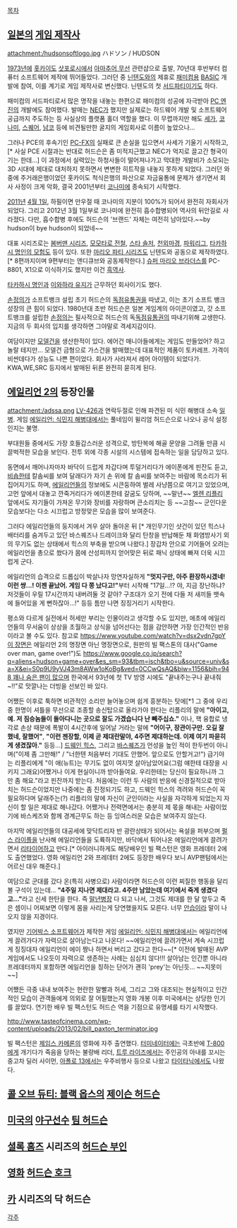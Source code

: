 [[목차]]

== [[일본]]의 [[게임 제작사]] ==
attachment:/hudsonsoftlogo.jpg
ハドソン / HUDSON

[[1973년]]에 [[홋카이도]] [[삿포로]]시에서 [[HAM|아마추어 무선]] 관련샵으로 출발, 70년대 후반부터 컴퓨터 소프트웨어 제작에 뛰어들었다. 그러던 중 [[닌텐도]]와의 제휴로 [[패미컴]]용 [[BASIC]] 개발에 참여, 이를 계기로 게임 제작사로 변신했다. 닌텐도의 첫 [[서드파티]]이기도 하다.

패미컴의 서드파티로서 많은 명작을 내놓는 한편으로 패미컴의 성공에 자극받아 [[PC 엔진]]의 개발에도 참여했다. 발매는 [[NEC]]가 했지만 실제로는 하드웨어 개발 및 소프트웨어 공급까지 주도하는 등 사실상의 플랫폼 홀더 역할을 했다. 이 무렵까지만 해도 [[세가]], [[코나미]], [[스퀘어]], [[남코]] 등에 비견될만한 굴지의 게임회사로 이름이 높았으나...

그러나 PCE의 후속기인 [[PC-FX]]의 실패로 큰 손실을 입으면서 사세가 기울기 시작하고,[* 사실 PCE 시절과는 반대로 허드슨은 좀 미적지근했고 NEC가 억지로 끌고간 형국이기는 한데...] 이 과정에서 실력있는 하청사들이 떨어져나가고 막대한 개발비가 소모되는 3D 시대에 제대로 대처하지 못하면서 변변한 히트작을 내놓지 못하게 되었다. 그러던 와중에 주거래은행이었던 홋카이도 척식은행의 파산으로 자금융통에 문제가 생기면서 회사 사정이 크게 악화, 결국 2001년부터 [[코나미]]에 종속되기 시작했다.

[[2011년]] [[4월 1일]], 하필이면 만우절 때 코나미의 지분이 100%가 되어서 완전히 자회사가 되었다. 그리고 2012년 3월 1일부로 코나미에 완전히 흡수합병되어 역사의 뒤안길로 사라졌다. 다만, 흡수합병 후에도 허드슨의 '브랜드' 자체는 여전히 남아있다.~~by hudson이 bye hudson이 되었네~~

대표 시리즈로는 [[봄버맨 시리즈]], [[모모타로 전철]], [[스타 솔저]], [[천외마경]], [[파워리그]], [[타카하시 명인의 모험도]] 등이 있다. 또한 [[마리오 파티 시리즈]]도 닌텐도와 공동으로 제작하였다.[* 8편까지이며 9편부터는 앤디큐브와 공동제작한다.] [[슈퍼 마리오 브라더스]]를 PC-8801, X1으로 이식하기도 했지만 이건 [[흑역사]].

[[타카하시 명인]]과 [[이와하라 유지]]가 근무하던 회사이기도 했다.

[[손정의]]가 소프트뱅크 설립 초기 허드슨의 [[독점]]유통권을 따냈고, 이는 초기 소프트 뱅크 성장의 큰 힘이 되었다. 1980년대 초반 허드슨은 일본 게임계의 아이콘이였고, 갓 소프트뱅크를 설립한 [[손정의]]는 필사적으로 허드슨의 독[[독점]]유통권의 따내기위해 고생한다. 지금의 두 회사의 입지를 생각하면 그야말로 격세지감이다.

여담이지만 [[모델건]]을 생산한적이 있다. 에어건 매니아들에게는 게임도 만들었어? 하고 놀랄 테지만... 모델건 금형으로 가스건을 발매했는데 대표적인 제품이 토카레프. 가격이 비싼데다가 성능도 나쁜 편이었다. 회사가 사라져서 레어 아이템이 되었다가. KWA,WE,SRC 등지에서 발매된 뒤론 완전히 묻히게 된다.
== [[에일리언 2]]의 등장인물 ==
attachment:/adssa.png
[[LV-426]]과 연락두절로 인해 파견된 미 식민 해병대 소속 [[일병]]. 게임 [[에일리언: 식민지 해병대]]에서는 풀네임이 윌리엄 허드슨으로 나오나 공식 설정인지는 불명.

부대원들 중에서도 가장 호들갑스러운 성격으로, 방탄복에 해골 문양을 그려둘 만큼 시끌벅적한 모습을 보인다. 전투 외에 각종 시설의 시스템에 접속하는 일을 담당하고 있다.

동면에서 깨어나자마자 바닥이 드럽게 차갑다며 투덜거리다가 에이폰에게 핀잔도 듣고, [[비숍]]한테 칼솜씨를 보여 달래다가 자기 손 위에 칼 솜씨를 보여주는 바람에 목소리가 뒤집어지기도 하며, [[에일리언]]들의 정보에도 시큰둥하여 벌레 사냥쯤으로 여기고 있었으며, 고먼 앞에서 대놓고 깐죽거리다가 에이폰한테 갈굼도 당하며, ~~말년~~ [[엘렌 리플리]] 앞에서도 자기들이 가져온 무기와 장비를 자랑하며 큰소리치는 등 ~~고참~~ 군인다운 모습보다는 다소 시끄럽고 방정맞은 모습을 많이 보여준다. 

그러다 에일리언들의 둥지에서 겨우 살아 돌아온 뒤 [* 개인무기인 샷건이 있던 힉스나 배터리를 숨겨두고 있던 바스퀘즈나 드레이크와 달리 탄창을 반납해둔 채 화염방사기 외의 무기도 없는 상태에서 힉스의 부축을 받으며 나왔다.] 장갑차 안으로 기어들어 오려는 에일리언을 총으로 쐈다가 몸에 산성피까지 얻어맞은 뒤로 패닉 상태에 빠져 더욱 시끄럽게 군다. 
 
에일리언의 습격으로 드롭십이 박살나자 망연자실하게 '''"멋지구만, 아주 환장하시겠네! 이런 썅...! 이젠 끝났어. 게임 다 쫑 났다고!"'''부터 시작해 "17일...!? 야, 지금 장난하냐? 저것들이 우릴 17시간까지 내버려둘 것 같아? 구조대가 오기 전에 다들 저 새끼들 뱃속에 들어있을 게 뻔하잖아...!" 등등 틈만 나면 징징거리기 시작한다. 

평소와 다르게 실전에서 허세만 부리는 인물이라고 생각할 수도 있지만, 애초에 에일리언들의 무서움이 상상을 초월하고 상식을 넘어선다는 점을 감안하면 가장 인간적인 반응이라고 볼 수도 있다. 참고로 [[https://www.youtube.com/watch?v=dsx2vdn7gpY 이 장면]]은 에일리언 2의 명장면 아닌 명장면으로, 원판의 빌 팩스톤의 대사("Game over man, game over!")도 [[https://www.google.co.jp/search?q=aliens+hudson+game+over&es_sm=93&tbm=isch&tbo=u&source=univ&sa=X&ei=S0p9U9yVJ43m8AWw1oKoBg&ved=0CCwQsAQ&biw=1156&bih=948 꽤나 숨은 팬이 많으며]] 한국에서 93년에 첫 TV 방영 시에도 "끝내주는구나 끝내줘~!!"로 맛깔나는 더빙을 선보인 바 있다.

어쨌든 이후로 툭하면 비관적인 소리만 늘어놓으며 쉽게 흥분하는 탓에[*1 그 중에 우리 중 한명이 셔틀을 무선으로 조종할 송신탑으로 올라가야 한다는 리플리의 말에 '''"아이고, 예. 저 짐승놈들이 돌아다니는 곳으로 잘도 가겠습니다 난 빼주십쇼."''' 이나, 핵 융합로 냉각로 손상 때문에 폭발이 4시간후에 일어날 거라는 말에 '''"어이구, 장관이구만. 오길 잘했네, 잘했어"''', '''"이런 젠장할, 이제 곧 제대란말야, 4주면 제대하는데. 이제 여기 파묻히게 생겼잖아."''' 등등...] [[드웨인 힉스]], 그리고 [[바스퀘즈]]가 언성을 높인 적이 한두번이 아니며("이제 좀 그만해!" / "너한텐 처음부터 기대도 안했어. 앞으로도 안할거고!") 급기야는 리플리에게 "이 애(뉴트)는 무기도 없이 여지껏 살아남았어요(그럼 얘한테 대장을 시키지 그래요)어쨌거나 이게 현실이니까 받아들여요. 우리한테는 당신이 필요하니까 그만 좀 해요."라고 핀잔까지 받는다. 처음에는 이런 두 사람의 반응에 신경질적으로 받아치는 허드슨이었지만 나중에는 좀 진정되기도 하고, 드웨인 힉스의 격려와 허드슨이 꼭 필요하다며 달래주는(?) 리플리의 말에 자신이 군인이라는 사실을 자각하게 되었는지 자신이 할 일은 제대로 해나갔다. 어쨌거나 전력면에서는 충분히 제 몫을 해내는 사람이었기에 바스케즈와 함께 경계근무도 하는 등 잉여스러운 모습은 보여주지 않는다.

마지막 에일리언들의 대공세에 맞닥트리자 반 광란상태가 되어서는 욕설을 퍼부으며 [[펄스 라이플]]을 난사해 에일리언들을 도륙하지만, 바닥에서 튀어나온 에일리언에게 끌려가면서 [[리타이어]]하고 만다.[* 아이러니하게도 해당배우인 빌 팩스턴은 영화 프레데터 2에도 출연했었다. 영화 에일리언 2와 프레데터 2에도 등장한 배우다 보니 AVP팬텀에서는 어르신 대우 해준다.]

여담으로 군대를 갔다 온(특히 사병으로) 사람이라면 허드슨의 이런 찌질한 행동을 달리 볼 구석이 있는데... '''"4주일 지나면 제대라고. 4주만 남았는데 여기에서 죽게 생겼다고..."'''라고 신세 한탄을 한다. 즉 [[말년병장]] 다 되고 나서, 그것도 제대를 한 달 앞두고 죽은 셈이니 어찌보면 이렇게 몸을 사리는게 당연했을지도 모른다. 너무 [[안습]]이라 말이 나오지 않을 지경이다.

였지만 [[기어박스 소프트웨어]]가 제작한 게임 [[에일리언: 식민지 해병대]]에서는 에일리언에게 끌려가다가 자력으로 살아남는다고 나온다! ~~에일리언에 끌려가면서 계속 시끄럽게 징징대자 에일리언이 에이 짱나 하면서 버리고 갔다고 한다~~[* 이전에 발매된 AVP 게임에서도 나오듯이 자력으로 생존하는 사례는 심심치 않다!!! 살아남는 인간뿐 아니라 프레데터까지 포함하면 에일리언을 칭하는 단어가 괜히 'prey'는 아닌듯... ~~지못미~~]

어쨌든 극중 내내 보여주는 현란한 말빨과 허세, 그리고 그와 대조되는 현실적이고 인간적인 모습이 관객들에게 의외로 잘 어필했는지 영화 개봉 이후 미국에서는 상당한 인기를 끌었다. 연기한 배우 빌 팩스턴도 허드슨 역을 기점으로 유명세를 타기 시작했다. 

http://www.tasteofcinema.com/wp-content/uploads/2013/02/bill_paxton_terminator.jpg 

빌 팩스턴은 [[제임스 카메론]]의 영화에 자주 출연했다. [[터미네이터]]에는 극초반에 [[T-800]]에게 개기다가 죽음을 당하는 불량배 리더, [[트루 라이즈]]에서는 주인공의 아내를 꼬시는 중고차 딜러 사이먼, [[아폴로 13]]에서는 우주비행사 등으로 나왔고 [[타이타닉]]에서도 나왔다.
== [[콜 오브 듀티: 블랙 옵스]]의 [[제이슨 허드슨]] ==

== [[미국]]의 [[야구]]선수 [[팀 허드슨]] ==

== [[셜록 홈즈]] 시리즈의 [[허드슨 부인]] ==

== [[영화]] [[허드슨 호크]] ==

== [[카]] 시리즈의 닥 허드슨 ==

[[각주]]
